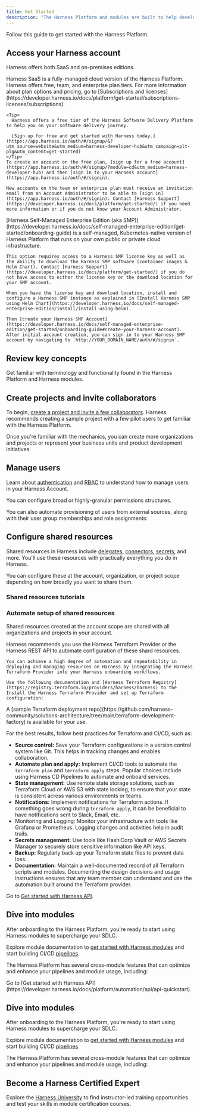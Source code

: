 ```yaml
---
title: Get Started
description: "The Harness Platform and modules are built to help developers and DevOps teams deliver software with the highest velocity, quality, security, reliability, and resilience, while achieving the lowest cost possible and remaining inside the governance guardrails necessary for meeting organizational goals."
---
```


Follow this guide to get started with the Harness Platform.

## Access your Harness account

Harness offers both SaaS and on-premises editions.

<Tabs>
  <Tab title="SaaS">
    Harness SaaS is a fully-managed cloud version of the Harness Platform. Harness offers free, team, and enterprise plan tiers. For more information about plan options and pricing, go to [Subscriptions and licenses](https://developer.harness.io/docs/platform/get-started/subscriptions-licenses/subscriptions).

    <Tip>
      Harness offers a free tier of the Harness Software Delivery Platform to help you on your software delivery journey.

      [Sign up for free and get started with Harness today.](https://app.harness.io/auth/#/signup/&?utm_source=website&utm_medium=harness-developer-hub&utm_campaign=plt-plg&utm_content=get-started)
    </Tip>
    To create an account on the free plan, [sign up for a free account](https://app.harness.io/auth/#/signup/?module=cd&utm_medium=harness-developer-hub) and then [sign in to your Harness account](https://app.harness.io/auth/#/signin).

    New accounts on the team or enterprise plan must receive an invitation email from an Account Administrator to be able to [sign in](https://app.harness.io/auth/#/signin). Contact [Harness Support](https://developer.harness.io/docs/platform/get-started/) if you need more information or if you do not know your Account Administrator.
  </Tab>
  <Tab title="Self-Managed Enterprise Edition">
    [Harness Self-Managed Enterprise Edition (aka SMP)](https://developer.harness.io/docs/self-managed-enterprise-edition/get-started/onboarding-guide) is a self-managed, Kubernetes-native version of Harness Platform that runs on your own public or private cloud infrastructure.

    This option requires access to a Harness SMP license key as well as the ability to download the Harness SMP software (container images & Helm Chart). Contact [Harness Support](https://developer.harness.io/docs/platform/get-started/) if you do not have access to either the license key or the download location for your SMP account.

    When you have the license key and download location, install and configure a Harness SMP instance as explained in [Install Harness SMP using Helm Chart](https://developer.harness.io/docs/self-managed-enterprise-edition/install/install-using-helm).

    Then [create your Harness SMP Account](https://developer.harness.io/docs/self-managed-enterprise-edition/get-started/onboarding-guide#create-your-harness-account). After initial account creation, you can sign in to your Harness SMP account by navigating to `http://YOUR_DOMAIN_NAME/auth/#/signin`.
  </Tab>
</Tabs>

## Review key concepts

Get familiar with terminology and functionality found in the Harness Platform and Harness modules.

<CardGroup cols={2}>
  <Card title="Harness Platform key concepts" icon="angle-right" iconType="solid" href="/docs/platform/get-started/key-concepts"horizontal />
  <Card title="Navigation and user interface" icon="angle-right" iconType="solid" href="https://developer.harness.io/docs/platform/get-started/harness-ui-overview"horizontal />
  <Card title="Supported platforms and technologies" icon="angle-right" iconType="solid" href="https://developer.harness.io/docs/platform/platform-whats-supported"horizontal />
</CardGroup>

## Create projects and invite collaborators

To begin, [create a project and invite a few collaborators](https://developer.harness.io/docs/platform/organizations-and-projects/create-an-organization). Harness recommends creating a sample project with a few pilot users to get familiar with the Harness Platform.

Once you're familiar with the mechanics, you can create more organizations and projects or represent your business units and product development initiatives.

## Manage users

Learn about [authentication](https://developer.harness.io/docs/platform/authentication/authentication-overview) and [RBAC](https://developer.harness.io/docs/platform/role-based-access-control/rbac-in-harness) to understand how to manage users in your Harness Account.

You can configure broad or highly-granular permissions structures.

You can also automate provisioning of users from external sources, along with their user group memberships and role assignments:

<CardGroup cols={2}>
  <Card title="Provision users and groups with Okta (SCIM)" icon="angle-right" iconType="solid" href="https://developer.harness.io/docs/platform/role-based-access-control/provision-users-with-okta-scim"horizontal />
  <Card title="Provision users and groups using Microsoft Entra ID (SCIM)" icon="angle-right" iconType="solid" href="https://developer.harness.io/docs/platform/role-based-access-control/provision-users-and-groups-using-azure-ad-scim"horizontal />
  <Card title="Provision users and groups with OneLogin (SCIM)" icon="angle-right" iconType="solid" href="https://developer.harness.io/docs/platform/role-based-access-control/provision-users-and-groups-with-one-login-scim"horizontal />
  <Card title="Just-in-time user provisioning" icon="angle-right" iconType="solid" href="https://developer.harness.io/docs/platform/role-based-access-control/provision-use-jit"horizontal />
</CardGroup>

## Configure shared resources

Shared resources in Harness include [delegates](https://developer.harness.io/docs/platform/delegates/delegate-concepts/delegate-overview), [connectors](https://developer.harness.io/docs/category/connectors), [secrets](https://developer.harness.io/docs/platform/secrets/secrets-management/harness-secret-manager-overview), and more. You'll use these resources with practically everything you do in Harness.

You can configure these at the account, organization, or project scope depending on how broadly you want to share them.

### Shared resources tutorials

<CardGroup cols={2}>
  <Card title="Add a secret manager" icon="angle-right" iconType="solid" href="https://developer.harness.io/docs/platform/get-started/tutorials/add-secrets-manager"horizontal />
  <Card title="Install delegate on Kubernetes or Docker" icon="angle-right" iconType="solid" href="https://developer.harness.io/docs/platform/get-started/tutorials/install-delegate"horizontal />
  <Card title="Build and set up a delegate with a minimal image type" icon="angle-right" iconType="solid" href="https://developer.harness.io/docs/platform/delegates/install-delegates/build-custom-delegate-images-with-third-party-tools"horizontal />
  <Card title="Install Harness Delegate on Google Kubernetes Engine (GKE) With Workload Identity" icon="angle-right" iconType="solid" href="https://developer.harness.io/docs/platform/delegates/install-delegates/gke-workload-identity"horizontal />
</CardGroup>

### Automate setup of shared resources

Shared resources created at the account scope are shared with all organizations and projects in your account.

Harness recommends you use the Harness Terraform Provider or the Harness REST API to automate configuration of these shard resources.

<Tabs>
  <Tab title="Terraform Provider">

    You can achieve a high degree of automation and repeatability in deploying and managing resources on Harness by integrating the Harness Terraform Provider into your Harness onboarding workflows.

    Use the following documentation and [Harness Terraform Registry](https://registry.terraform.io/providers/harness/harness) to the Install the Harness Terraform Provider and set up Terraform configuration:

  <CardGroup cols={2}>
    <Card title="Onboard with Terraform Provider" icon="angle-right" iconType="solid" href="https://developer.harness.io/docs/platform/get-started/tutorials/onboard-terraform-provider"horizontal />
    <Card title="Harness Terraform Provider overview" icon="angle-right" iconType="solid" href="https://developer.harness.io/docs/platform/automation/terraform/harness-terraform-provider-overview"horizontal />
    <Card title="Advanced Terraform onboarding" icon="angle-right" iconType="solid" href="https://developer.harness.io/docs/platform/automation/terraform/advanced-terraform-onboarding"horizontal />
  </CardGroup>
  A [sample Terraform deployment repo](https://github.com/harness-community/solutions-architecture/tree/main/terraform-development-factory) is available for your use.

  For the best results, follow best practices for Terraform and CI/CD, such as:

  - **Source control:** Save your Terraform configurations in a version control system like Git. This helps in tracking changes and enables collaboration.
  - **Automate plan and apply:** Implement CI/CD tools to automate the `terraform plan` and `terraform apply` steps. Popular choices include using Harness CD Pipelines to automate and onboard services.
  - **State management:** Use remote state storage solutions, such as Terraform Cloud or AWS S3 with state locking, to ensure that your state is consistent across various environments or teams.
  - **Notifications:** Implement notifications for Terraform actions. If something goes wrong during `terraform apply`, it can be beneficial to have notifications sent to Slack, Email, etc.
  - Monitoring and Logging: Monitor your infrastructure with tools like Grafana or Prometheus. Logging changes and activities help in audit trails.
  - **Secrets management:** Use tools like HashiCorp Vault or AWS Secrets Manager to securely store sensitive information like API keys.
  - **Backup:** Regularly back up your Terraform state files to prevent data loss.
  - **Documentation:** Maintain a well-documented record of all Terraform scripts and modules. Documenting the design decisions and usage instructions ensures that any team member can understand and use the automation built around the Terraform provider.

  Go to [Get started with Harness API](https://developer.harness.io/docs/platform/automation/api/api-quickstart).

  ## Dive into modules

  After onboarding to the Harness Platform, you're ready to start using Harness modules to supercharge your SDLC.

  Explore module documentation to [get started with Harness modules](https://developer.harness.io/) and start building CI/CD [pipelines](https://developer.harness.io/docs/category/pipelines).

  The Harness Platform has several cross-module features that can optimize and enhance your pipelines and module usage, including:

<CardGroup cols={2}>
  <Card title="Harness AIDA" icon="angle-right" iconType="solid" href="https://developer.harness.io/docs/platform/harness-aida/aida-overview"horizontal />
  <Card title="Variables, expressions, and runtime input" icon="angle-right" iconType="solid" href="https://developer.harness.io/docs/platform/variables-and-expressions/runtime-inputs"horizontal />
  <Card title="Templates" icon="angle-right" iconType="solid" href="https://developer.harness.io/docs/platform/templates/template"horizontal />
  <Card title="Triggers" icon="angle-right" iconType="solid" href="https://developer.harness.io/docs/platform/triggers/triggers-overview"horizontal />
  <Card title="Notifications" icon="angle-right" iconType="solid" href="https://developer.harness.io/docs/platform/notifications/notification-settings"horizontal />
  <Card title="Approvals" icon="angle-right" iconType="solid" href="https://developer.harness.io/docs/platform/approvals/approvals-tutorial"horizontal />
  <Card title="Governance" icon="angle-right" iconType="solid" href="https://developer.harness.io/docs/category/governance-1"horizontal />
  <Card title="Monitored services" icon="angle-right" iconType="solid" href="https://developer.harness.io/docs/platform/monitored-service"horizontal />
  <Card title="Dashboards" icon="angle-right" iconType="solid" href="https://developer.harness.io/docs/platform/dashboards/dashboards-overview"horizontal />
  <Card title="Global default settings" icon="angle-right" iconType="solid" href="https://developer.harness.io/docs/platform/settings/default-settings"horizontal />
</CardGroup>
</Tab>

<Tab title="Harness API">
Go to [Get started with Harness API](https://developer.harness.io/docs/platform/automation/api/api-quickstart).

## Dive into modules

After onboarding to the Harness Platform, you're ready to start using Harness modules to supercharge your SDLC.

Explore module documentation to [get started with Harness modules](https://developer.harness.io/) and start building CI/CD [pipelines](https://developer.harness.io/docs/category/pipelines).

The Harness Platform has several cross-module features that can optimize and enhance your pipelines and module usage, including:

<CardGroup cols={2}>
  <Card title="Harness AIDA" icon="angle-right" iconType="solid" href="https://developer.harness.io/docs/platform/harness-aida/aida-overview"horizontal />
  <Card title="Variables, expressions, and runtime input" icon="angle-right" iconType="solid" href="https://developer.harness.io/docs/platform/variables-and-expressions/runtime-inputs"horizontal />
  <Card title="Templates" icon="angle-right" iconType="solid" href="https://developer.harness.io/docs/platform/templates/template"horizontal />
  <Card title="Triggers" icon="angle-right" iconType="solid" href="https://developer.harness.io/docs/platform/triggers/triggers-overview"horizontal />
  <Card title="Notifications" icon="angle-right" iconType="solid" href="https://developer.harness.io/docs/platform/notifications/notification-settings"horizontal />
  <Card title="Approvals" icon="angle-right" iconType="solid" href="https://developer.harness.io/docs/platform/approvals/approvals-tutorial"horizontal />
  <Card title="Governance" icon="angle-right" iconType="solid" href="https://developer.harness.io/docs/category/governance-1"horizontal />
  <Card title="Monitored services" icon="angle-right" iconType="solid" href="https://developer.harness.io/docs/platform/monitored-service"horizontal />
  <Card title="Dashboards" icon="angle-right" iconType="solid" href="https://developer.harness.io/docs/platform/dashboards/dashboards-overview"horizontal />
  <Card title="Global default settings" icon="angle-right" iconType="solid" href="https://developer.harness.io/docs/platform/settings/default-settings"horizontal />
</CardGroup>
</Tab>
</Tabs>

## Become a Harness Certified Expert

Explore the [Harness University](https://developer.harness.io/university) to find instructor-led training opportunities and test your skills in module certification courses.
